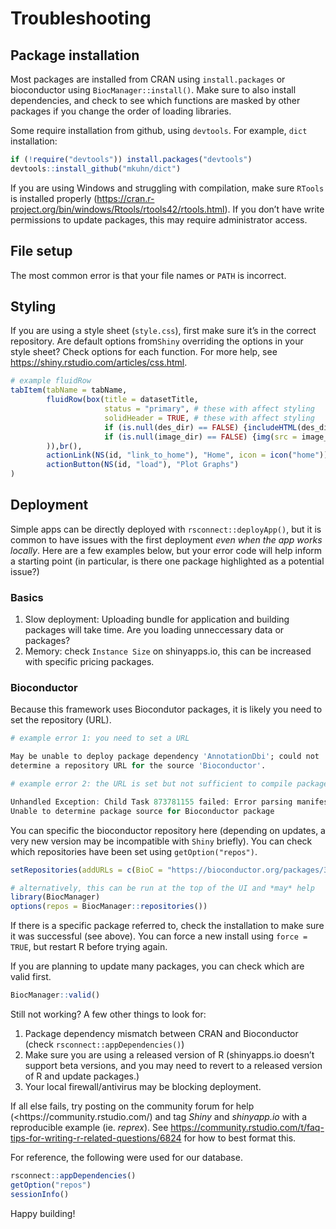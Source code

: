 # Troubleshooting {#trouble}

## Package installation

Most packages are installed from CRAN using `install.packages` or bioconductor using `BiocManager::install()`. Make sure to also install dependencies, and check to see which functions are masked by other packages if you change the order of loading libraries. 

Some require installation from github, using `devtools`. For example, `dict` installation:

```r
if (!require("devtools")) install.packages("devtools")
devtools::install_github("mkuhn/dict")
```

If you are using Windows and struggling with compilation, make sure `RTools` is installed properly (<https://cran.r-project.org/bin/windows/Rtools/rtools42/rtools.html>). If you don't have write permissions to update packages, this may require administrator access.

## File setup

The most common error is that your file names or `PATH` is incorrect.  

## Styling

If you are using a style sheet (`style.css`), first make sure it's in the correct repository. Are default options from`Shiny` overriding the options in your style sheet? Check options for each function. For more help, see
<https://shiny.rstudio.com/articles/css.html>. 

```r
# example fluidRow
tabItem(tabName = tabName,
        fluidRow(box(title = datasetTitle,
                     status = "primary", # these with affect styling
                     solidHeader = TRUE, # these with affect styling
                     if (is.null(des_dir) == FALSE) {includeHTML(des_dir)},
                     if (is.null(image_dir) == FALSE) {img(src = image_dir, height = 150, width = 400)}
        )),br(),
        actionLink(NS(id, "link_to_home"), "Home", icon = icon("home")),br(),br(),
        actionButton(NS(id, "load"), "Plot Graphs")
)
```

## Deployment

Simple apps can be directly deployed with `rsconnect::deployApp()`, but it is common to have issues with the first deployment *even when the app works locally*. Here are a few examples below, but your error code will help inform a starting point (in particular, is there one package highlighted as a potential issue?)

### Basics

1. Slow deployment: Uploading bundle for application and building packages will take time. Are you loading unneccessary data or packages? 
2. Memory: check `Instance Size` on shinyapps.io, this can be increased with specific pricing packages.

### Bioconductor

Because this framework uses Biocondutor packages, it is likely you need to set the repository (URL). 

```r
# example error 1: you need to set a URL

May be unable to deploy package dependency 'AnnotationDbi'; could not
determine a repository URL for the source 'Bioconductor'.

# example error 2: the URL is set but not sufficient to compile packages, may need to try another Bioconductor version, update packages, fix compiling, turn off a firewall, or update R

Unhandled Exception: Child Task 873781155 failed: Error parsing manifest: 
Unable to determine package source for Bioconductor package
```

You can specific the bioconductor repository here (depending on updates, a very new version may be incompatible with `Shiny` briefly). You can check which repositories have been set using `getOption("repos")`.

```r
setRepositories(addURLs = c(BioC = "https://bioconductor.org/packages/3.16/bioc")) #specify version here

# alternatively, this can be run at the top of the UI and *may* help
library(BiocManager)
options(repos = BiocManager::repositories())
```

If there is a specific package referred to, check the installation to make sure it was successful (see above). You can force a new install using `force = TRUE`, but restart R before trying again. 

If you are planning to update many packages, you can check which are valid first. 

```r
BiocManager::valid() 
```

Still not working? A few other things to look for:

1. Package dependency mismatch between CRAN and Bioconductor (check `rsconnect::appDependencies()`)
2. Make sure you are using a released version of R (shinyapps.io doesn't support beta versions, and you may need to revert to a released version of R and update packages.)
3. Your local firewall/antivirus may be blocking deployment. 

If all else fails, try posting on the community forum for help (<https://community.rstudio.com/) and tag _Shiny_ and _shinyapp.io_ with a reproducible example (ie. _reprex_). See <https://community.rstudio.com/t/faq-tips-for-writing-r-related-questions/6824> for how to best format this. 

For reference, the following were used for our database.
```r
rsconnect::appDependencies()
getOption("repos")
sessionInfo()
```

Happy building!
